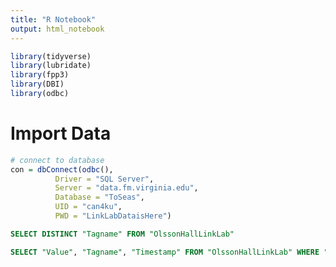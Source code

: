 ```yaml
---
title: "R Notebook"
output: html_notebook
---
```


```r
library(tidyverse)
library(lubridate)
library(fpp3)
library(DBI)
library(odbc)
```

# Import Data
```r
# connect to database
con = dbConnect(odbc(),
          Driver = "SQL Server",
          Server = "data.fm.virginia.edu",
          Database = "ToSeas",
          UID = "can4ku",
          PWD = "LinkLabDataisHere")
```

```sql
SELECT DISTINCT "Tagname" FROM "OlssonHallLinkLab"
```

```sql
SELECT "Value", "Tagname", "Timestamp" FROM "OlssonHallLinkLab" WHERE "Tagname" = 'UVA/Data/Buildings/0202/ac_Buildings0202EquipmentAHU2EMAT' OR "Tagname" = 'UVA/Data/Buildings/0202/ac_Buildings0202EquipmentAHU2ESAT' OR "Tagname" = 'UVA/Data/Buildings/0202/ac_Buildings0202EquipmentAHU2EPHT' OR "Tagname" = 'UVA/Data/Buildings/0202/ac_Buildings0202EquipmentAHU2EOAF' OR "Tagname" = 'UVA/Data/Buildings/0202/ac_Buildings0202Floors22011SAT' OR "Tagname" = 'UVA/Data/Buildings/0202/ac_Buildings0202EquipmentAHU2ERFNVFDO' OR "Tagname" = 'UVA/Data/Buildings/0202/ac_Buildings0202EquipmentAHU2ERAF' OR "Tagname" = 'UVA/Data/Buildings/0202/ac_Buildings0202EquipmentAHU2ERAH' OR "Tagname" = 'UVA/Data/Buildings/0202/ac_Buildings0202EquipmentAHU2ESFNVFDO' OR "Tagname" = 'UVA/Data/Buildings/0202/ac_Buildings0202EquipmentAHU2ESAF' OR "Tagname" = 'UVA/Data/Buildings/0202/ac_Buildings0202Floors22011SAF'
```
